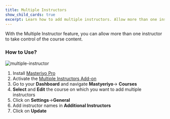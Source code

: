 ```yaml
---
title: Multiple Instructors
show_child_cards: true
excerpt: Learn how to add multiple instructors. Allow more than one instructor to take control of the course content.
---
```


With the Multiple Instructor feature, you can allow more than one instructor to take control of the course content.

### How to Use?

![multiple-instructor](https://user-images.githubusercontent.com/24367265/189648343-b7046b89-6d86-4ff8-ab1c-6daeacf9a2eb.png)

1. Install [Masteriyo Pro](https://docs.masteriyo.com/getting-started/installation#installing-masteriyo-lms-pro-version)
2. Activate the [Multiple Instructors Add-on](https://docs.masteriyo.com/getting-started/activate-masteriyo-addons)
3. Go to your  **Dashboard** and navigate **Mastyeriyo**-> **Courses**
4. **Select** and **Edit** the course on which you want to add multiple instructors
5. Click on **Settings**->**General**
6. Add instructor names in **Additional Instructors**
7. Click on **Update**
